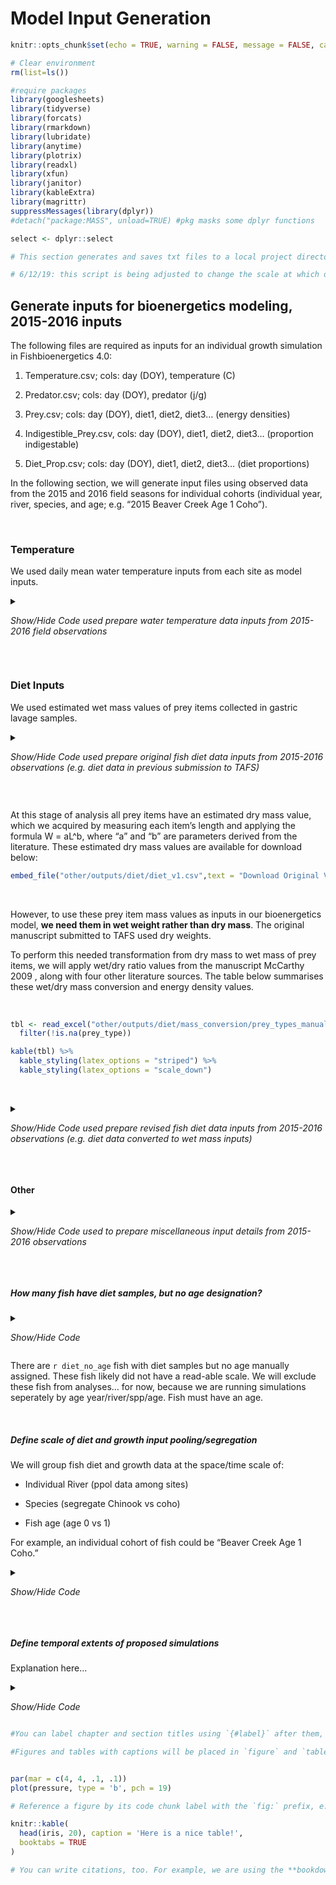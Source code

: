 # Model Input Generation

```r
knitr::opts_chunk$set(echo = TRUE, warning = FALSE, message = FALSE, cache=TRUE, collapse=TRUE)
```

```r
# Clear environment
rm(list=ls())

#require packages
library(googlesheets)
library(tidyverse)
library(forcats)
library(rmarkdown)
library(lubridate)
library(anytime)
library(plotrix)
library(readxl)
library(xfun)
library(janitor)
library(kableExtra)
library(magrittr)
suppressMessages(library(dplyr))
#detach("package:MASS", unload=TRUE) #pkg masks some dplyr functions

select <- dplyr::select

# This section generates and saves txt files to a local project directory that contain information needed to run bioenergetics simulations using present day (2015-2016) data.  The list of txt files should be identical to that listed in the file "sim_size_inputs". The script was originally designed to create inputs for a script passed down from Erik Schoen and Adam Hansen.  Version 2.0 is designed to create inputs to be used manually in Fishbioenergetics 4.0.

# 6/12/19: this script is being adjusted to change the scale at which diet proportion inputs are grouped.  Some simulations were producing unrealistic results due to high proportion of salmon eggs.  Since gastric lavage is just a snapshot this does not produce a realistic daily input.  S0, as of 6/12/19 diet proportions are being segregated by species, age, and drainage by not by year, site, or season.  Whew!

```

## Generate inputs for bioenergetics modeling, 2015-2016 inputs

The following files are required as inputs for an individual growth simulation in Fishbioenergetics 4.0:

1.  Temperature.csv; cols: day (DOY), temperature (C)

2.  Predator.csv; cols: day (DOY), predator (j/g)

3.  Prey.csv; cols: day (DOY), diet1, diet2, diet3... (energy densities)

4.  Indigestible_Prey.csv, cols: day (DOY), diet1, diet2, diet3... (proportion indigestable)

5.  Diet_Prop.csv; cols: day (DOY), diet1, diet2, diet3... (diet proportions)

In the following section, we will generate input files using observed data from the 2015 and 2016 field seasons for individual cohorts (individual year, river, species, and age; e.g. "2015 Beaver Creek Age 1 Coho").

<br>

### Temperature

We used daily mean water temperature inputs from each site as model inputs.

<details>

<summary>

*Show/Hide Code used prepare water temperature data inputs from 2015-2016 field observations*

</summary>

```r
# import daily mean temperature summaries
# originally from markdown document "season_temp_stats_v2.Rmd"
daily_mean_temps <- read.csv("other/inputs/temperature/observed_water_temp/daily_temp_metrics.csv") %>%
  select(Stream_Name,Site,year,Date,doy,daily_avg_temp) %>% 
  rename(site = Site) %>%
  transform(year = as.factor(year),
            Date = as.Date(Date))

```

</details>

<br>

### Diet Inputs

We used estimated wet mass values of prey items collected in gastric lavage samples.

<details>

<summary>

*Show/Hide Code used prepare original fish diet data inputs from 2015-2016 observations (e.g. diet data in previous submission to TAFS)*

</summary>

```r

#########################
#                       #
# B.) Diet Input        #
#                       #
#########################

# process 2015 & 2016 data simultaneously
# arrange to identical dataframe structures then combine before proceeding

# 1.) Import and arrange data

# 2015 Diet Data: Import & Arrange

#create objects from overall diet data google sheets
SCTC2015 <- "other/inputs/diet_size_other/2015 EPSCoR SCTC.xlsx"
SCTC2016 <- "other/inputs/diet_size_other/2016_EPSCoR_Aquatic_Ecology_Database.xlsx"

# read in worksheets containing diet data
diet15 <- read_excel(SCTC2015, sheet = "2015 Diet Contents Data") %>% 
  select(Sample.ID,
         Fish_Species,
         Sample.Event,
         sample.event.num,
         River,
         Reach,
         Site,
         Sample_Date,
         Prey_Type_Used,
         PreyCategory,
         Quantity,
         Total_Prey_Dry_Mass_mg) %>%
  mutate(year = "2015") %>%
  transform(sample.event.num = as.integer(sample.event.num),
            Quantity = as.numeric(Quantity),
            Total_Prey_Dry_Mass_mg = as.numeric(Total_Prey_Dry_Mass_mg))     # columns import as character for some reason unless specified! (weird but innocuous quirk)
  

diet16 <- read_excel(SCTC2016, sheet = "2016 Diet Contents Data") %>%
  select(Sample.ID,
         Fish_Species,
         Sample.Event,
         sample.event.num,
         River,
         Reach,
         Site,
         Sample_Date,
         Prey_Type_Used,
         PreyCategory,
         Quantity,
         Total_Prey_Dry_Mass_mg) %>%
  mutate(year = "2016") %>%
  transform(sample.event.num = as.integer(sample.event.num))
  
# combine 2015 and 2016 diet data
diet <- bind_rows(diet15, diet16)

# finalize structure of diet data
diet <- diet %>%  
  #rename needed columns  
  rename(sample.id = Sample.ID,
         spp = Fish_Species,
         sample.event = Sample.Event,
         event.num = sample.event.num,
         river = River,
         reach = Reach,
         site = Site,
         date = Sample_Date,
         prey = Prey_Type_Used,
         preycat = PreyCategory,
         quantity = Quantity,
         dm_mg = Total_Prey_Dry_Mass_mg) %>%
  
  #select desired columns
  select(sample.id,
         spp,
         sample.event,
         event.num,
         river,
         reach,
         site,
         date,
         year,
         prey,
         preycat,
         quantity,
         dm_mg) %>%
  
  #filter out non-diet samples and blank data
  filter(site!="DR1",
         !is.na(spp),
         !is.na(sample.event),
         !is.na(prey),
         !is.na(dm_mg),
         !is.na(quantity),
         !is.na(event.num)) %>%
  
  #transform columns to desired classes
  transform(dm_mg = as.numeric(dm_mg),
            sample.event = as.factor(sample.event),
            event.num = as.factor(event.num),
            date = mdy(date),
            spp = as.factor(spp),
            quantity = as.numeric(quantity),
            preycat = as.factor(preycat))  %>%
  mutate(season = fct_recode(event.num,         #code sampling events as seasons
                             "Early Summer"= "1", 
                             "Mid-Summer" = "2",
                             "Late Summer" = "3",
                             "Fall" = "4")) 

# save to local directory
write.csv(diet,"other/outputs/diet_v1.csv",row.names = F)
```

</details>

<br>

At this stage of analysis all prey items have an estimated dry mass value, which we acquired by measuring each item's length and applying the formula W = aL\^b, where "a" and "b" are parameters derived from the literature. These estimated dry mass values are available for download below:

```r
embed_file("other/outputs/diet/diet_v1.csv",text = "Download Original Version of Diet Dry Mass Inputs (v1.0)")
```

<br>

However, to use these prey item mass values as inputs in our bioenergetics model, **we need them in wet weight rather than dry mass**. The original manuscript submitted to TAFS used dry weights.

To perform this needed transformation from dry mass to wet mass of prey items, we will apply wet/dry ratio values from the manuscript McCarthy 2009 , along with four other literature sources. The table below summarises these wet/dry mass conversion and energy density values.

<br>

```r
tbl <- read_excel("other/outputs/diet/mass_conversion/prey_types_manual_edit.xlsx",sheet = "data_validation") %>%
  filter(!is.na(prey_type))
```


```r

kable(tbl) %>%
  kable_styling(latex_options = "striped") %>%
  kable_styling(latex_options = "scale_down")
```

<br>

<details>

<summary>

*Show/Hide Code used prepare revised fish diet data inputs from 2015-2016 observations (e.g. diet data converted to wet mass inputs)*

</summary>

```r

# General approach:
# We will generate and export a table of unique prey types (n = 127), then for each type manually assign one of the twelve prey type categories from McCarthy et al 2009 (+ several other lit sources)
# generate csv of unique prey types
unique_prey <- data.frame(unique(diet$prey)) %>%
  clean_names()
write.csv(unique_prey,"other/outputs/diet/mass_conversion/prey_types.csv",row.names = F)

# using the "prey_types.csv" file generated above, we will manually generate an excel file pairing each prey item with a category that has a known dry mass conversion value. 

# We will then join the dry mass conversion values back to the full diet data table

# read in dry mass conversion values
dm_convert_prey_types <- read_excel("other/outputs/diet/mass_conversion/prey_types_manual_edit.xlsx", sheet = "prey_types", skip = 1) %>%
  select(-notes)

dm_convert_vals <- read_excel("other/outputs/diet/mass_conversion/prey_types_manual_edit.xlsx", sheet = "data_validation") %>%
  filter(!is.na(prey_type))

dm_convert_vals <- left_join(dm_convert_prey_types,dm_convert_vals,by = "prey_type") %>%
  filter(!is.na(wet_dry_ratio)) %>%
  select(-notes) %>%
  rename(prey = unique_diet_prey)

# join dry mass conversion values (by prey type) to overall diet data set
diet <- left_join(diet,dm_convert_vals,by = "prey") %>%
  filter(!is.na(wet_dry_ratio)) 

# create new column of wet mass for individual prey items
diet %<>% mutate(wm_mg = dm_mg / wet_dry_ratio)

# summarise wet mass by diet category
diet %<>%
  select(-preycat) %>%
  group_by(diet,PreyCategory_ED,energy_density_jg) %>%
  summarise(sum_wm_mg = sum(wm_mg))

# convert wet masses to diet category proportions
z <- diet %>%
  group_by(diet,PreyCategory_ED,energy_density_jg,sum_wm_mg) %>%
  summarise(wm_total_sum_mg = sum(sum_wm_mg))
  mutate(wm_total_sum_mg = sum(sum_wm_mg))


# only categories not matching are non-diet items (empty, destroyed, bait, etc)

# next : check out energy density tabel from v1 to see less granular version of preycat


## at this step, we need to convert prey dry mass in to wet mass and use that for the input

# what we originally did: prey length --> dm
# what we need to do: prey length --> dm --> wm

## reviewer 2: "convert each of the major prey categories into wet mass proportions (i.e., divide by proportion dry weight)". proportion of what?

### plan: continue prepping input files, return to here when dm --> wm conversion process clearer

# create prey categorization scheme specific to bioenergetics modeling purposes
# -import from google sheet "EPSCoR_SCTC_Prey_Energy_Densities" and mutate new column to diet data
# -this sheet also contains energy density assignments, which must be manually input in "fishbioenergetics.r"
# at a later step.



# remove temporary objects
rm(diet15,diet16,ED)
```

</details>

<br>

#### Other

<details>

<summary>

*Show/Hide Code used to prepare miscellaneous input details from 2015-2016 observations*

</summary>

```r

# NOTE ON AGE STRUCTURE 3/28/18
# This script originally imported google sheet titled "all_fish_ages.csv", which contained results output from the "fish_ages_all.R" script.  The "fish_ages_all.R" script used methods described in Ch. 5 of Ogle 2016 ("Introductory fisheries analyses with R") to age all captured fish from a subset of fish scale samples.  Resultant csv file was copied to the google sheet referenced here.

# Further consideration has determined that using age-length keys for this project may not best serve its interests.  In the column "Age_manual2" imported in this chunk, age thresholds were identified visually as described in "fish_age_structure.R".  

# ID googlesheet with fish age data (3/28/18: no longer in use)
#fish_ages <- gs_title("all_fish_ages.csv") 
#Sys.sleep(6)

# read in desired worksheet 2015
fish_ages15 <- read_excel(SCTC2015, sheet = "C 2015 Diet & LW Data") %>%
  select(river,sample.id,sample.event,spp,Weight_g,Length_mm,Age_manual2,sample.event.num,`Date...41`,`Site ID`,reach_name) %>%
  mutate(season = fct_recode(as.factor(sample.event.num), #code sampling events as seasons
                             "Early Summer"="1", 
                             "Mid-Summer" = "2",
                             "Late Summer" ="3")) %>%
  rename(wt_g = Weight_g,
         len_mm = Length_mm,
         age = Age_manual2,
         Hydrologic.Segment = reach_name) %>%
  transform(`Date...41` = anydate(`Date...41`)) %>%
  rename(Date = `Date...41`) %>%
  # filter out all species except Chinook and Coho
  filter(spp %in% c("Coho", "Chinook")) %>% 
  transform(wt_g = as.double(wt_g))


# read in desired worksheet 2016
fish_ages16 <- read_excel(SCTC2016, sheet = "C 2016 Diet & LW Data") %>%
  select(river,sample.id,sample.event,spp,Weight_g,Length_mm,Age_manual2,sample.event.num,Date,`Site ID`,reach_name) %>%
  mutate(season = fct_recode(as.factor(sample.event.num),         #code sampling events as seasons
                             "Early Summer"="1", 
                             "Mid-Summer" = "2",
                             "Late Summer" ="3",
                             "Fall" ="4")) %>%
  rename(wt_g = Weight_g,
         len_mm = Length_mm,
         age = Age_manual2,
         Hydrologic.Segment = reach_name) %>%
  transform(Date = anydate(Date),
            wt_g = as.numeric(wt_g)) %>%
  filter(spp %in% c("Coho", "Chinook")) # filter out all species except Chinook and Coho


#join 2015 and 2016 data
fish_ages <- bind_rows(fish_ages15,fish_ages16)

#prep dataframe containing age data
fish_ages <- fish_ages %>% 
  separate(sample.event, c("reach","year","sample.event.num"), sep = "-", remove = F) %>%
  unite(river_spp, river, spp, remove = F, sep = " ") %>%
  # manually order appearance of seasons and rivers for plots
  transform(year = as.factor(year),
            river = factor(river, levels=c("Beaver Creek",
                                              'Russian River',
                                              'Ptarmigan Creek',
                                              'Kenai River')),
            season = factor(season, levels = c("Early Summer",
                                     "Mid-Summer",
                                     "Late Summer",
                                     "Fall")), 
            river_spp = as.factor(river_spp)) %>%
  mutate(river_spp = paste(river,"\n",spp)) %>%
  mutate(doy = yday(Date)) %>%
  filter(!is.na(age))
 # age 2 fish: this cohort is sparse and likely departing for the ocean.
 #filter(age != 2) 

#eliminate duplicate rows
## this code was not hashtagged in the original analysis ...
#fish_ages <- unique(fish_ages)

# join fish ages date with diet data
diet <- left_join(diet_fnl, fish_ages, by = "sample.id" )

```

</details>

<br>

##### How many fish have diet samples, but no age designation?

<details>

<summary>

*Show/Hide Code*

</summary>

```r

# How many fish have diet samples, but no age designation?
diet_no_age <- diet %>%
  filter(is.na(age)) %>%
  distinct(sample.id)
diet_no_age <- nrow(diet_no_age)
diet_no_age

#exclude these individuals
diet <- diet %>%
  filter(!is.na(age))

```

</details>

There are `r diet_no_age` fish with diet samples but no age manually assigned. These fish likely did not have a read-able scale. We will exclude these fish from analyses... for now, because we are running simulations seperately by age year/river/spp/age. Fish must have an age.

<br>

##### Define scale of diet and growth input pooling/segregation

We will group fish diet and growth data at the space/time scale of:

-   Individual River (ppol data among sites)

-   Species (segregate Chinook vs coho)

-   Fish age (age 0 vs 1)

For example, an individual cohort of fish could be "Beaver Creek Age 1 Coho."

<details>

<summary>

*Show/Hide Code*

</summary>

```r

#create sum of pooled prey DM for each prey category by fish species and sample event 
dm_sum_by_event <- diet %>%
  
  # choose level of diet input segregation here
  group_by(
    #year,
    #Hydrologic.Segment,
    #season,
    river,
    spp,
    preycat_ed,
    age) %>%
  summarise(sum(dm_mg)) %>%
  rename(dm_sum =`sum(dm_mg)`) %>%
  spread(preycat_ed,dm_sum) %>%
  rowwise() %>%
  mutate(dm_tot = sum(FishEggs,    # create column for summed dry mass of all prey categories
                      InvertAquatic_AqOrigin,
                      InvertTerrestrial,
                      InvertTerrestrial_AqOrigin,
                      InvertUnknown,
                      SalmonEggs, 
                      na.rm = TRUE)) %>%
  mutate(FishEggs = FishEggs/dm_tot,
         # change prey quantities to relative proportions by category
         InvertAquatic_AqOrigin = InvertAquatic_AqOrigin/dm_tot,  
         InvertTerrestrial = InvertTerrestrial/dm_tot,
         InvertTerrestrial_AqOrigin = InvertTerrestrial_AqOrigin/dm_tot,
         InvertUnknown = InvertUnknown/dm_tot,
         SalmonEggs = SalmonEggs/dm_tot) %>%
  rename(Stream_Name = river) 

```

</details>

<br>

##### Define temporal extents of proposed simulations

Explanation here...

<details>

<summary>

*Show/Hide Code*

</summary>

```r
# Define temporal extents of proposed simulations

# NOTE 1/22/18: this code also exists as a script at "/Users/bmeyer/Google Drive/Thesis/R Analysis/Thesis Analyses R Project/Overall_scripts_2015_2016/sampling_periods.R".  Attempted to just source("\path") this script in to the markdown document but, 'source' function prevents knitting through markdown for some reason.  

############
#
# 2015
#
###########

#read in specific worksheet containing fishing data
effort2015 <- read_excel(SCTC2015, sheet ="B Fishing Data",skip=2) %>%
  #rename needed columns  
  rename(site.id=Site_ID,
         sample.event=Sample_Event) %>%
  
  #select desired columns
  select(site.id,Reach,River,sample.event,sample.event.num,deploy_dt,collect_dt) %>%
  
  #filter out blanks
  filter(!is.na(sample.event)) %>%
  
  # transform columns to desired classes
  transform(site.id=as.factor(site.id),
            sample.event=as.factor(sample.event),
            sample.event.num=as.factor(sample.event.num)) 


###################
#
# 2016
#
###################

#read in specific worksheet containing fishing data
effort2016 <- read_excel(SCTC2016, sheet = "B Fishing Data",skip=2) %>%
  
  #rename needed columns  
  rename(site.id=Site_ID,
         sample.event=Sample_Event) %>%
  
  #select desired columns
  select(site.id,Reach,River,sample.event,sample.event.num,deploy_dt,collect_dt) %>%
  
  #filter our blanks
  filter(!is.na(sample.event)) %>%
  
  # transform columns to desired classes
  transform(site.id=as.factor(site.id),
            sample.event=as.factor(sample.event),
            sample.event.num=as.factor(sample.event.num)) 


# bind 2015 & 2016 data; format datetimes
effort <- bind_rows(effort2015,effort2016) %>%
  transform(collect_dt = anytime(collect_dt),
            deploy_dt = anytime(deploy_dt)) %>%
  mutate(year = year(collect_dt)) %>%
  mutate(site = paste(Reach,River)) %>%
  filter(site != "Upper Ptarmigan Creek")

rm(effort2015,effort2016)


######### Next: Simulation extents, sites not grouped by river; separate by site

# Define Temporal Extents of proposed simulations 

# "Simulation" temporal extent
# Time period from first date of each season to first date of following season

# prepare data to tibble form
sim_extents_by_site <- effort %>% 
  #select(-site.id) %>%
  group_by(River,site,year,sample.event,sample.event.num) %>% 
  nest() %>% 
  mutate(season.start = purrr:: map_dbl(data, ~min(.$deploy_dt)),
         season.end = purrr:: map_dbl(data, ~min(.$deploy_dt))
         ) %>%
  transform(season.start = anytime(season.start),
            season.end = anytime(season.end)) %>%
  arrange(site,year,sample.event) 

# prepare data such that end of one season is beginning of next
t15 <- sim_extents_by_site %>% 
  filter(year == 2015) %>%
  mutate(season.end_x = lead(season.end)) %>%
  select(-season.end) %>%
  arrange(River,year,sample.event)

t16 <- sim_extents_by_site %>% 
  filter(year == 2016) %>%
  mutate(season.end_x = lead(season.end)) %>%
  select(-season.end) %>%
  arrange(River,year,sample.event)

# prepare data such that final season of each year has duration of 30 days.
# 2015 had 3 seasons, 2016 had 4 seasons.

t_end15 <- t15 %>%
  filter(sample.event.num == 3) %>%
  mutate(season.end = season.start + days(30)) %>%
  select(-season.end_x)

t_end16 <- t16 %>%
  filter(sample.event.num == 4) %>%
  mutate(season.end = season.start + days(30)) %>%
  select(-season.end_x)

t_end15_1 <- t15 %>%
  filter(sample.event.num != 3) %>%
  rename(season.end = season.end_x)

t_end16_1 <- t16 %>%
  filter(sample.event.num != 4) %>%
  rename(season.end = season.end_x) %>%
  filter(sample.event != "MPC-2016-3")

# NOTE: there was no 4th visit in 2016 to Middle Ptarmigan Creek due to logistical reasons and low CPUE.  Final season temporal extent is manually assigned here
mpc_2016_3 <- t16 %>%
  filter(sample.event == "MPC-2016-3") %>%
  select(-season.end_x) %>%
  mutate(season.end = season.start + days(30))

# final version of simulation extents
sim_extents_by_site <- bind_rows(t_end15_1,t_end15,t_end16_1,t_end16,mpc_2016_3) %>%
  rename(Stream_Name = River,
         sim.start = season.start,
         sim.end = season.end) %>%
  transform(year = as.factor(year)) %>%
  mutate(season = fct_recode(as.factor(sample.event.num), #code sampling events as seasons
                             "Early Summer"="1", 
                             "Mid-Summer" = "2",
                             "Late Summer" ="3",
                             "Fall" = "4")) %>%
  select(-data) %>%
  mutate(days = round(sim.end - sim.start))

# remove temporary objects
rm(t_end15,t_end15_1,t_end16,t_end16_1,mpc_2016_3)


# match temporal extent of simulated diet proportion data to simulation date if it exists. 
diet_prop_seasons <- left_join(dm_sum_by_event,sim_extents_by_site) %>%
  transform(days = as.double(days))



# extend diet props down length of season
# diet proportions are static throughout season for now, can consider other approaches later
sim_diet_days <- diet_prop_seasons[rep(seq_len(nrow(diet_prop_seasons)),diet_prop_seasons[,"days"]), ]

# add a row # ("SimDay") per row within each desired sim group, 
sim_diet_days <- sim_diet_days %>%
  mutate(sim_name = paste0(year,"_",
                           season,"_",
                           site,"_",
                           spp,"_",
                           "Age","_",
                           age)) %>%
  group_by(sim_name) %>%
  mutate(SimDay = row_number()) %>%
  mutate(Date = sim.start + days(SimDay)) %>%
  transform(Date = date(Date))


# join daily mean temperatures with diet proportions
sim_diet_days <- left_join(sim_diet_days,daily_mean_temps,by=c("Date","site","Stream_Name","year")) %>%
  rename(avg_temp = daily_avg_temp)


# arrange and rename columns to format identical as in "InputFileTemplate" for bioenergetics modeling
sim_diet_days <- sim_diet_days %>%
  rename(diet1 = FishEggs,
         diet2 = InvertAquatic_AqOrigin,
         diet3 = InvertTerrestrial,
         diet4 = InvertTerrestrial_AqOrigin,
         diet5 = InvertUnknown,
         diet6 = SalmonEggs,
         Temp = avg_temp) %>%
  # add in blank columns 7-10 to match InputFileTemplate format
  mutate(diet7 = 0,
         diet8 = 0,
         diet9 = 0,
         diet10 = 0) %>%
  # select desired columns  
  select(Date,SimDay,Temp,
         contains("Diet"),
         sim_name,spp) %>%
  # ensure that list of dataframes and list of dataframe names match up order in next step
  arrange(sim_name) %>%
  # round decimals to two digits
  mutate_if(is.numeric, funs(round(., 1))) %>%
  # filter out simulation days with no temperature data; trim lengths of sims to days w/ sims
  filter(!is.na(Temp)) 
  
#replace all NA's with 0's
sim_diet_days[is.na(sim_diet_days)] <- 0

# arrange columns in desired order
sim_diet_days <- sim_diet_days %>%
  select(Date,SimDay,Temp,diet1,diet2,diet3,diet4,diet5,diet6,diet7,diet8,diet9,diet10,sim_name,spp)

# remove Date column from sim_diet_days
sim_diet_days <- sim_diet_days %>%
  select(-Date)

```

</details>

```r
#You can label chapter and section titles using `{#label}` after them, e.g., we can reference Chapter \@ref(intro). If you do not manually label them, there will be automatic labels anyway, e.g., Chapter \@ref(methods).

#Figures and tables with captions will be placed in `figure` and `table` environments, respectively.


par(mar = c(4, 4, .1, .1))
plot(pressure, type = 'b', pch = 19)
```

```r
# Reference a figure by its code chunk label with the `fig:` prefix, e.g., see Figure \@ref(fig:nice-fig). Similarly, you can reference tables generated from `knitr::kable()`, e.g., see Table \@ref(tab:nice-tab).

knitr::kable(
  head(iris, 20), caption = 'Here is a nice table!',
  booktabs = TRUE
)

# You can write citations, too. For example, we are using the **bookdown** package [@R-bookdown] in this sample book, which was built on top of R Markdown and **knitr** [@xie2015].
```
